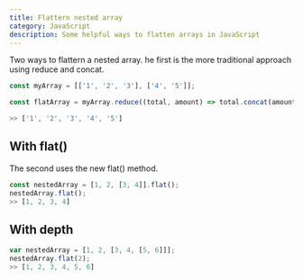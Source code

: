 ```yaml
---
title: Flattern nested array
category: JavaScript
description: Some helpful ways to flatten arrays in JavaScript
---
```


Two ways to flattern a nested array. he first is the more traditional approach using reduce and concat.

```js
const myArray = [['1', '2', '3'], ['4', '5']];

const flatArray = myArray.reduce((total, amount) => total.concat(amount));

>> ['1', '2', '3', '4', '5']

```

## With flat()

The second uses the new flat() method.

```js
const nestedArray = [1, 2, [3, 4]].flat();
nestedArray.flat();
>> [1, 2, 3, 4]
```

## With depth

```js
var nestedArray = [1, 2, [3, 4, [5, 6]]];
nestedArray.flat(2);
>> [1, 2, 3, 4, 5, 6]
```
